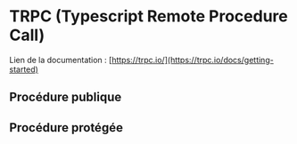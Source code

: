 # TRPC (Typescript Remote Procedure Call)

Lien de la documentation : [https://trpc.io/](https://trpc.io/docs/getting-started)

## Procédure publique

## Procédure protégée
